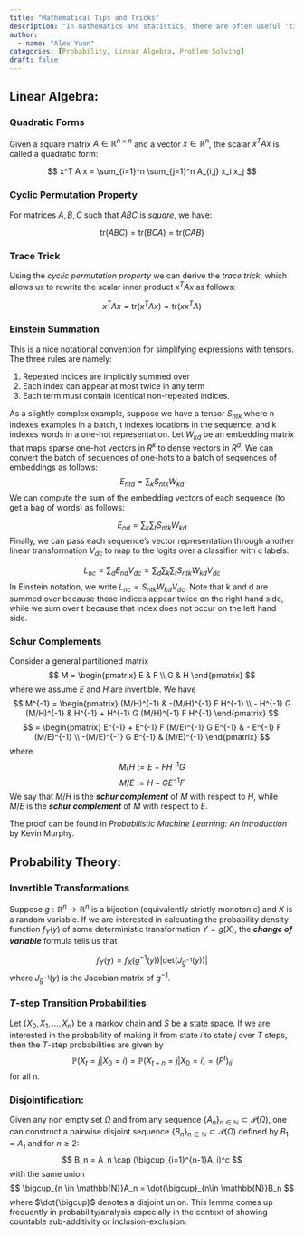 ```yaml
---
title: "Mathematical Tips and Tricks"
description: "In mathematics and statistics, there are often useful 'tips and tricks' to know. I hope to document at least a few of these. This post will likely be forever a work in progress, as I come across new 'tips and tricks.'"
author:
  - name: "Alex Yuan"
categories: [Probability, Linear Algebra, Problem Solving]
draft: false
---
```

## Linear Algebra:
### Quadratic Forms
Given a square matrix $A \in \mathbb{R}^{n \times n}$ and a vector $x \in \mathbb{R}^n$, 
the scalar $x^T A x$ is called a quadratic form:

$$
x^T A x = \sum_{i=1}^n \sum_{j=1}^n A_{i,j} x_i x_j
$$

### Cyclic Permutation Property
For matrices $A, B, C$ such that $ABC$ is *square*, we have:

$$
\text{tr}(ABC) = \text{tr}(BCA) = \text{tr}(CAB)
$$

### Trace Trick
Using the *cyclic permutation property* we can derive the *trace trick*, 
which allows us to rewrite the scalar inner product $x^T A x$ as follows:

$$
x^T A x = \text{tr}(x^T A x) = \text{tr}(x x^T A)
$$

### Einstein Summation
This is a nice notational convention for simplifying expressions with tensors. The three rules are namely:

1) Repeated indices are implicitly summed over
2) Each index can appear at most twice in any term
3) Each term must contain identical non-repeated indices.

As a slightly complex example, suppose we have a tensor $S_{ntk}$ where n indexes examples in a batch, t indexes locations in the sequence, and k indexes words in a one-hot representation. Let $W_{kd}$ be an embedding matrix that maps sparse one-hot vectors in $R^k$ to dense vectors in $R^d$. We can convert the batch of sequences of one-hots to a batch of sequences of embeddings as follows:
$$
E_{ntd} = \sum_kS_{ntk}W_{kd}
$$
We can compute the sum of the embedding vectors of each sequence (to get a bag of words) as follows:

$$
E_{nd} = \sum_k \sum_t S_{ntk}W_{kd}
$$
Finally, we can pass each sequence's vector representation through another linear transformation $V_{dc}$ to map to the logits over a classifier with c labels:

$$
L_{nc} = \sum_dE_{nd}V_{dc}=\sum_d \sum_k \sum_tS_{ntk}W_{kd}V_{dc}
$$
In Einstein notation, we write $L_{nc}=S_{ntk}W_{kd}V_{dc}$. Note that k and d are summed over because those indices appear twice on the right hand side, while we sum over t because that index does not occur on the left hand side.

### Schur Complements
Consider a general partitioned matrix 
$$
M = \begin{pmatrix}
E & F \\
G & H
\end{pmatrix}
$$
where we assume $E$ and $H$ are invertible. We have 
$$
M^{-1} =
\begin{pmatrix}
(M/H)^{-1} & -(M/H)^{-1} F H^{-1} \\
- H^{-1} G (M/H)^{-1} & H^{-1} + H^{-1} G (M/H)^{-1} F H^{-1}
\end{pmatrix}
$$
$$
= \begin{pmatrix}
E^{-1} + E^{-1} F (M/E)^{-1} G E^{-1} & - E^{-1} F (M/E)^{-1} \\
-(M/E)^{-1} G E^{-1} & (M/E)^{-1}
\end{pmatrix}
$$
where 
$$
M/H := E - F H^{-1} G
$$
$$
M/E := H - G E^{-1} F
$$
We say that $M/H$ is the ***schur complement*** of $M$ with respect to $H$, while $M/E$ is the ***schur complement*** of $M$ with respect to $E$. 

The proof can be found in *Probabilistic Machine Learning: An Introduction* by Kevin Murphy.


## Probability Theory:
### Invertible Transformations
Suppose $g:\mathbb{R}^n \to \mathbb{R}^n$ is a bijection (equivalently strictly monotonic) and $X$ is a random variable. If we are interested in calcuating the probability density function $f_Y(y)$ of some deterministic transformation $Y=g(X)$, the ***change of variable*** formula tells us that 

$$
f_Y(y) = f_X(g^{-1}(y))|\text{det}(J_{g^{-1}}(y))|
$$
where $J_{g^{-1}}(y)$ is the Jacobian matrix of $g^{-1}$.

### $T$-step Transition Probabilities

Let $\{X_0, X_1,\ldots, X_n\}$ be a markov chain and $S$ be a state space. If we are interested in the probability of making it from state $i$ to state $j$ over $T$ steps, then the $T$-step probabilities are given by 
$$
\mathbb{P}(X_t=j|X_0=i) = \mathbb{P}(X_{t+n}=j|X_0=i)= (P^t)_{ij}
$$
for all n. 

### Disjointification: 
Given any non empty set $\Omega$ and from any sequence $\{A_n\}_{n \in \mathbb{N}} \subset \mathcal{P}(\Omega)$, one can construct a pairwise disjoint sequence $\{B_n\}_{n \in \mathbb{N}} \subset \mathcal{P}(\Omega)$ defined by $B_1=A_1$ and for $n \geq 2:$
$$
B_n = A_n \cap (\bigcup_{i=1}^{n-1}A_i)^c
$$
with the same union 
$$
\bigcup_{n \in \mathbb{N}}A_n = \dot{\bigcup}_{n\in \mathbb{N}}B_n
$$
where $\dot{\bigcup}$ denotes a disjoint union. This lemma comes up frequently in probability/analysis especially in the context of showing countable sub-additivity or inclusion-exclusion.

